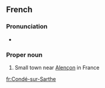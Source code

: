 ==French==

===Pronunciation===
* {{audio|Fr-Paris--Condé-sur-Sarthe.ogg|Audio (Paris)|lang=fr}}

===Proper noun===
{{fr-proper noun|f}}

# Small town near [[Alençon]] in France

[[fr:Condé-sur-Sarthe]]